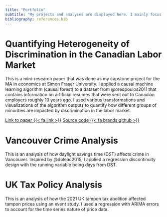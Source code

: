 ```yaml
---
title: "Portfolio"
subtitle: "My projects and analyses are displayed here. I mainly focus on economic topics, and the coding is done primarily with R."
bibliography: references.bib
---
```


# Quantifying Heterogeneity of Discrimination in the Canadian Labor Market

This is a mini-research paper that was done as my capstone project for the MA in economics at Simon Fraser University. I applied a causal machine learning algorithm (causal forest) to a dataset from @oreopoulos2011 that contains information on artificial resumes that were sent out to Canadian employers roughly 10 years ago. I used various transformations and visualizations of the algorithm outputs to quantify how different groups of minorities are impacted by discrimination in the labor market.

[Link to paper {{< fa link >}}](files/899_Paper.pdf){.btn .btn-outline-primary} [Source code {{< fa brands github >}}](https://github.com/TopologicalDonut/Masters-Paper){.btn .btn-outline-primary}

# Vancouver Crime Analysis

This is an analysis of how daylight savings time (DST) affects crime in Vancouver. Inspired by @doleac2015, I applied a regression discontinuity design with the running variable being days from DST.

# UK Tax Policy Analysis

This is an analysis of how the 2021 UK tampon tax abolition affected tampon prices using an event study. I used a regression with ARIMA errors to account for the time series nature of price data.
